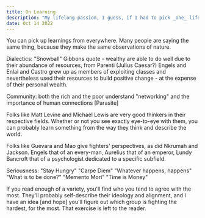 ```yaml
---
title: On Learning
description: "My lifelong passion, I guess, if I had to pick _one_ lifelong passion in some arbitrary hypothetical."
date: Oct 14 2022
---
```


You can pick up learnings from everywhere. Many people are saying the same thing, because they make the same observations of nature.

Dialectics:
"Snowball"
Gibbons quote - wealthy are able to do well due to their abundance of resources, from Parenti (Julius Caesar?)
Engels and Enlai and Castro grew up as members of exploiting classes and nevertheless used their resources to build positive change - at the expense of their personal wealth.

Community:
both the rich and the poor understand "networking" and the importance of human connections [Parasite]

Folks like Matt Levine and Michael Lewis are very good thinkers in their respective fields. Whether or not you see exactly eye-to-eye with them, you can probably learn something from the way they think and describe the world.

Folks like Guevara and Mao give fighters' perspectives, as did Nkrumah and Jackson. Engels that of an every-man, Aurelius that of an emperor, Lundy Bancroft that of a psychologist dedicated to a specific subfield. 

Seriousness:
"Stay Hungry"
"Carpe Diem"
"Whatever happens, happens"
"What is to be done?"
"Memento Mori"
"Time is Money"



If you read enough of a variety, you'll find who you tend to agree with the most. They'll probably self-describe their ideology and alignment, and I have an idea [and hope] you'll figure out which group is fighting the hardest, for the most. That exercise is left to the reader.